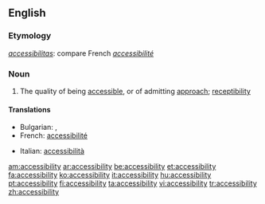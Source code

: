 ==English==
{{wikipedia}}

===Etymology===
{{etyl|la}} ''[[accessibilitas]]'': compare French ''[[accessibilité]]''

===Noun===
{{en-noun|-}}

# The quality of being [[accessible]], or of admitting [[approach]]; [[receptibility]]

====Translations====
{{trans-top|the quality of being accessible, or of admitting approach; receptibility}}
* Bulgarian: {{t|bg|достъпност|sc=Cyrl}},  {{t|bg|достижимост|sc=Cyrl}}
* French: [[accessibilité]] {{f}}
{{trans-mid}}
* Italian: [[accessibilità]] {{f}}
{{trans-bottom}}

[[am:accessibility]]
[[ar:accessibility]]
[[be:accessibility]]
[[et:accessibility]]
[[fa:accessibility]]
[[ko:accessibility]]
[[it:accessibility]]
[[hu:accessibility]]
[[pt:accessibility]]
[[fi:accessibility]]
[[ta:accessibility]]
[[vi:accessibility]]
[[tr:accessibility]]
[[zh:accessibility]]
